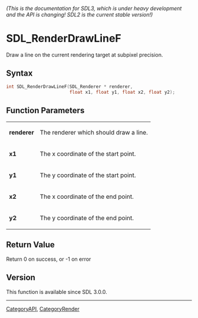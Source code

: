 ====== (This is the documentation for SDL3, which is under heavy development and the API is changing! SDL2 is the current stable version!) ======
= SDL_RenderDrawLineF =

Draw a line on the current rendering target at subpixel precision.

== Syntax ==

<syntaxhighlight lang='c'>
int SDL_RenderDrawLineF(SDL_Renderer * renderer,
                        float x1, float y1, float x2, float y2);
</syntaxhighlight>

== Function Parameters ==

{|
|'''renderer'''
|The renderer which should draw a line.
|-
|'''x1'''
|The x coordinate of the start point.
|-
|'''y1'''
|The y coordinate of the start point.
|-
|'''x2'''
|The x coordinate of the end point.
|-
|'''y2'''
|The y coordinate of the end point.
|}

== Return Value ==

Return 0 on success, or -1 on error

== Version ==

This function is available since SDL 3.0.0.

----
[[CategoryAPI]], [[CategoryRender]]


